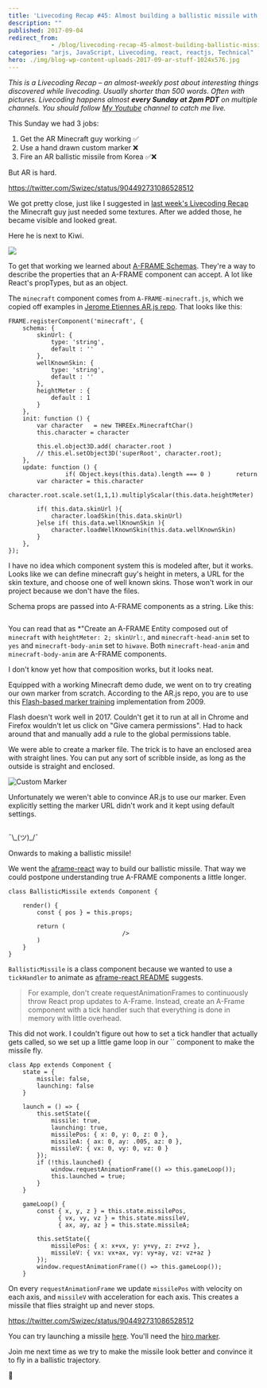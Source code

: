 ```yaml
---
title: 'Livecoding Recap #45: Almost building a ballistic missile with React and AR.js'
description: ""
published: 2017-09-04
redirect_from: 
            - /blog/livecoding-recap-45-almost-building-ballistic-missile-react-ar-js/swizec/7773
categories: "arjs, JavaScript, Livecoding, react, reactjs, Technical"
hero: ./img/blog-wp-content-uploads-2017-09-ar-stuff-1024x576.jpg
---
```

_This is a Livecoding Recap – an almost-weekly post about interesting things discovered while livecoding. Usually shorter than 500 words. Often with pictures. Livecoding happens almost **every Sunday at 2pm PDT** on multiple channels. You should follow [My Youtube](https://www.youtube.com/TheSwizec) channel to catch me live._







This Sunday we had 3 jobs:



1. Get the AR Minecraft guy working ✅
2. Use a hand drawn custom marker ❌
3. Fire an AR ballistic missile from Korea ✅❌



But AR is hard.



https://twitter.com/Swizec/status/904492731086528512



We got pretty close, just like I suggested in [last week's Livecoding Recap](https://swizec.com/blog/livecoding-recap-44-dipping-toes-arjs/swizec/7759) the Minecraft guy just needed some textures. After we added those, he became visible and looked great.



Here he is next to Kiwi.



![](./img/blog-wp-content-uploads-2017-09-ar-stuff-1024x576.jpg)



To get that working we learned about [A-FRAME Schemas](https://A-FRAME.io/docs/0.6.0/core/component.html#schema). They're a way to describe the properties that an A-FRAME component can accept. A lot like React's propTypes, but as an object.



The `minecraft` component comes from `A-FRAME-minecraft.js`, which we copied off examples in [Jerome Etiennes AR.js repo](https://github.com/jeromeetienne/AR.js). That looks like this:



```
FRAME.registerComponent('minecraft', {
    schema: {
        skinUrl: {
            type: 'string',
            default : ''
        },
        wellKnownSkin: {
            type: 'string',
            default : ''
        },
        heightMeter : {
            default : 1
        }
    },
    init: function () {
        var character   = new THREEx.MinecraftChar()
        this.character = character

        this.el.object3D.add( character.root )
        // this.el.setObject3D('superRoot', character.root);
    },
    update: function () {
                if( Object.keys(this.data).length === 0 )       return
        var character = this.character
        character.root.scale.set(1,1,1).multiplyScalar(this.data.heightMeter)

        if( this.data.skinUrl ){
            character.loadSkin(this.data.skinUrl)
        }else if( this.data.wellKnownSkin ){
            character.loadWellKnownSkin(this.data.wellKnownSkin)
        }
    },
});
```



I have no idea which component system this is modeled after, but it works. Looks like we can define minecraft guy's height in meters, a URL for the skin texture, and choose one of well known skins. Those won't work in our project because we don't have the files.



Schema props are passed into A-FRAME components as a string. Like this:



```

```



You can read that as \*"Create an A-FRAME Entity composed out of `minecraft` with `heightMeter: 2; skinUrl:`, and `minecraft-head-anim` set to `yes` and `minecraft-body-anim` set to `hiwave`. Both `minecraft-head-anim` and `minecraft-body-anim` are A-FRAME components.



I don't know yet how that composition works, but it looks neat.



Equipped with a working Minecraft demo dude, we went on to try creating our own marker from scratch. According to the AR.js repo, you are to use this [Flash-based marker training](http://flash.tarotaro.org/blog/2009/07/12/mgo2/) implementation from 2009.



Flash doesn't work well in 2017. Couldn't get it to run at all in Chrome and Firefox wouldn't let us click on "Give camera permissions". Had to hack around that and manually add a rule to the global permissions table.



We were able to create a marker file. The trick is to have an enclosed area with straight lines. You can put any sort of scribble inside, as long as the outside is straight and enclosed.



![Custom Marker](./img/blog-wp-content-uploads-2017-09-Screen-Shot-2017-09-03-at-19.25.21.png)



Unfortunately we weren't able to convince AR.js to use our marker. Even explicitly setting the marker URL didn't work and it kept using default settings.



```

```



¯\\\_(ツ)\_/¯



Onwards to making a ballistic missile!



We went the [aframe-react](https://github.com/ngokevin/aframe-react) way to build our ballistic missile. That way we could postpone understanding true A-FRAME components a little longer.



```
class BallisticMissile extends Component {

    render() {
        const { pos } = this.props;

        return (
                                />
        )
    }
}
```



`BallisticMissile` is a class component because we wanted to use a `tickHandler` to animate as [aframe-react README](https://github.com/ngokevin/aframe-react#best-practices) suggests.



> For example, don't create requestAnimationFrames to continuously throw React prop updates to A-Frame. Instead, create an A-Frame component with a tick handler such that everything is done in memory with little overhead.



This did not work. I couldn't figure out how to set a tick handler that actually gets called, so we set up a little game loop in our `` component to make the missile fly.



```
class App extends Component {
    state = {
        missile: false,
        launching: false
    }

    launch = () => {
        this.setState({
            missile: true,
            launching: true,
            missilePos: { x: 0, y: 0, z: 0 },
            missileA: { ax: 0, ay: .005, az: 0 },
            missileV: { vx: 0, vy: 0, vz: 0 }
        });
        if (!this.launched) {
            window.requestAnimationFrame(() => this.gameLoop());
            this.launched = true;
        }
    }

    gameLoop() {
        const { x, y, z } = this.state.missilePos,
              { vx, vy, vz } = this.state.missileV,
              { ax, ay, az } = this.state.missileA;

        this.setState({
            missilePos: { x: x+vx, y: y+vy, z: z+vz },
            missileV: { vx: vx+ax, vy: vy+ay, vz: vz+az }
        });
        window.requestAnimationFrame(() => this.gameLoop());
    }
```



On every `requestAnimationFrame` we update `missilePos` with velocity on each axis, and `missileV` with acceleration for each axis. This creates a missile that flies straight up and never stops.



https://twitter.com/Swizec/status/904492731086528512



You can try launching a missile [here](https://swizec.github.io/ar-js-experiment/). You'll need the [hiro marker](https://jeromeetienne.github.io/AR.js/data/images/HIRO.jpg).



Join me next time as we try to make the missile look better and convince it to fly in a ballistic trajectory.



🚀